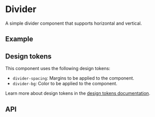 
<Meta title="Docs/Components/Layout/Divider" />

# Divider
A simple divider component that supports horizontal and vertical.

## Example
<Canvas sourceState="shown" of={DividerStories.Horizontal} />

## Design tokens
This component uses the following design tokens:

- `divider-spacing`: Margins to be applied to the component.
- `divider-bg`: Color to be applied to the component.

Learn more about design tokens in the [design tokens documentation](?path=/story/docs-design-tokens-getting-started--page).

## API
<ArgsTable of={Divider} />
